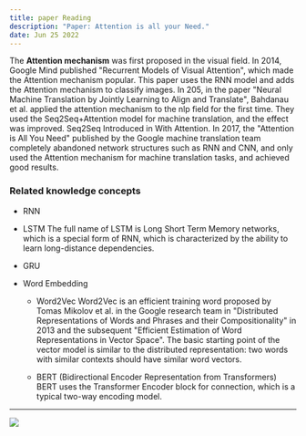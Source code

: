 ```yaml
---
title: paper Reading
description: "Paper: Attention is all your Need."
date: Jun 25 2022
---
```



The **Attention mechanism** was first proposed in the visual field. In 2014, Google Mind published "Recurrent Models of Visual Attention", which made the Attention mechanism popular. This paper uses the RNN model and adds the Attention mechanism to classify images. In 205, in the paper "Neural Machine Translation by Jointly Learning to Align and Translate", Bahdanau et al. applied the attention mechanism to the nlp field for the first time. They used the Seq2Seq+Attention model for machine translation, and the effect was improved. Seq2Seq Introduced in With Attention. In 2017, the "Attention is All You Need" published by the Google machine translation team completely abandoned network structures such as RNN and CNN, and only used the Attention mechanism for machine translation tasks, and achieved good results. 


### Related knowledge concepts
- RNN

- LSTM
  The full name of LSTM is Long Short Term Memory networks, which is a special form of RNN, which is characterized by the ability to learn long-distance dependencies.
- GRU
- Word Embedding
  - Word2Vec
    Word2Vec is an efficient training word proposed by Tomas Mikolov et al. in the Google research team in "Distributed Representations of Words and Phrases and their Compositionality" in 2013 and the subsequent "Efficient Estimation of Word Representations in Vector Space". The basic starting point of the vector model is similar to the distributed representation: two words with similar contexts should have similar word vectors.

  - BERT
    (Bidirectional Encoder Representation from Transformers)  BERT uses the Transformer Encoder block for connection, which is a typical two-way encoding model.

---

<img src="./RNN.png">
